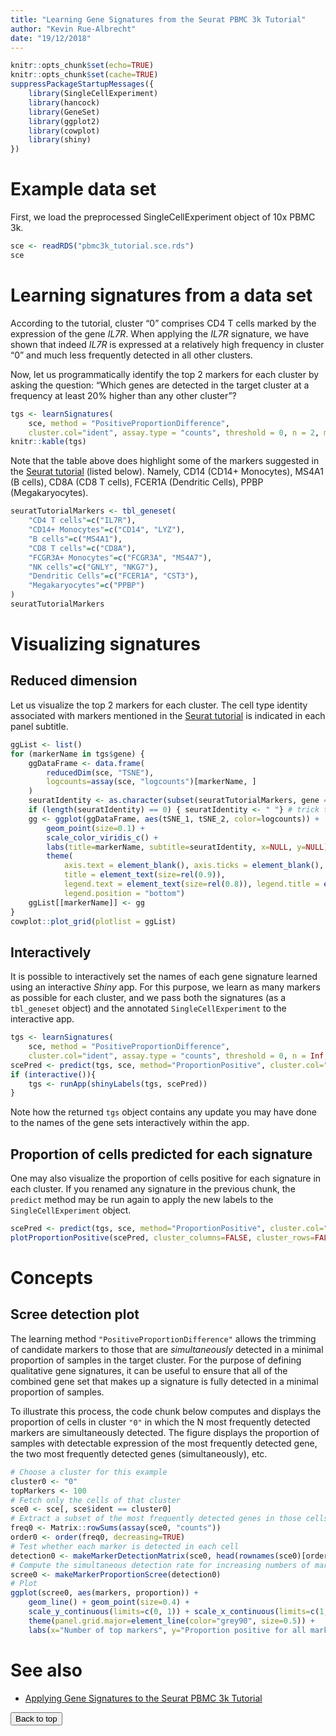 ```yaml
---
title: "Learning Gene Signatures from the Seurat PBMC 3k Tutorial"
author: "Kevin Rue-Albrecht"
date: "19/12/2018"
---
```


```r
knitr::opts_chunk$set(echo=TRUE)
knitr::opts_chunk$set(cache=TRUE)
suppressPackageStartupMessages({
    library(SingleCellExperiment)
    library(hancock)
    library(GeneSet)
    library(ggplot2)
    library(cowplot)
    library(shiny)
})
```

# Example data set

First, we load the preprocessed SingleCellExperiment object of 10x PBMC 3k.

```r
sce <- readRDS("pbmc3k_tutorial.sce.rds")
sce
```

# Learning signatures from a data set

According to the tutorial, cluster "0" comprises CD4 T cells marked by the expression of the gene _IL7R_.
When applying the _IL7R_ signature, we have shown that indeed _IL7R_ is expressed at a relatively high frequency in cluster "0" and much less frequently detected in all other clusters.

Now, let us programmatically identify the top 2 markers for each cluster by asking the question:
"Which genes are detected in the target cluster at a frequency at least 20% higher than any other cluster"?

```r
tgs <- learnSignatures(
    sce, method = "PositiveProportionDifference",
    cluster.col="ident", assay.type = "counts", threshold = 0, n = 2, min.diff = 0.2)
knitr::kable(tgs)
```

Note that the table above does highlight some of the markers suggested in the [Seurat tutorial](https://satijalab.org/seurat/pbmc3k_tutorial_1_4.html) (listed below).
Namely, CD14 (CD14+ Monocytes), MS4A1 (B cells), CD8A (CD8 T cells), FCER1A (Dendritic Cells), PPBP (Megakaryocytes).

```r
seuratTutorialMarkers <- tbl_geneset(
    "CD4 T cells"=c("IL7R"),
    "CD14+ Monocytes"=c("CD14", "LYZ"),
    "B cells"=c("MS4A1"),
    "CD8 T cells"=c("CD8A"),
    "FCGR3A+ Monocytes"=c("FCGR3A", "MS4A7"),
    "NK cells"=c("GNLY", "NKG7"),
    "Dendritic Cells"=c("FCER1A", "CST3"),
    "Megakaryocytes"=c("PPBP")
)
seuratTutorialMarkers
```

# Visualizing signatures

## Reduced dimension

Let us visualize the top 2 markers for each cluster.
The cell type identity associated with markers mentioned in the [Seurat tutorial](https://satijalab.org/seurat/pbmc3k_tutorial_1_4.html) is indicated in each panel subtitle. 

```r
ggList <- list()
for (markerName in tgs$gene) {
    ggDataFrame <- data.frame(
        reducedDim(sce, "TSNE"),
        logcounts=assay(sce, "logcounts")[markerName, ]
    )
    seuratIdentity <- as.character(subset(seuratTutorialMarkers, gene == markerName, "set", drop=TRUE))
    if (length(seuratIdentity) == 0) { seuratIdentity <- " "} # trick to make equal plot dimensions
    gg <- ggplot(ggDataFrame, aes(tSNE_1, tSNE_2, color=logcounts)) +
        geom_point(size=0.1) +
        scale_color_viridis_c() +
        labs(title=markerName, subtitle=seuratIdentity, x=NULL, y=NULL) +
        theme(
            axis.text = element_blank(), axis.ticks = element_blank(),
            title = element_text(size=rel(0.9)),
            legend.text = element_text(size=rel(0.8)), legend.title = element_text(size=rel(0.8)),
            legend.position = "bottom")
    ggList[[markerName]] <- gg
}
cowplot::plot_grid(plotlist = ggList)
```

## Interactively

It is possible to interactively set the names of each gene signature learned using an interactive _Shiny_ app.
For this purpose, we learn as many markers as possible for each cluster, and we pass both the signatures (as a `tbl_geneset` object) and the annotated `SingleCellExperiment` to the interactive app.

```r
tgs <- learnSignatures(
    sce, method = "PositiveProportionDifference",
    cluster.col="ident", assay.type = "counts", threshold = 0, n = Inf, min.diff = 0.2)
scePred <- predict(tgs, sce, method="ProportionPositive", cluster.col="ident")
if (interactive()){
    tgs <- runApp(shinyLabels(tgs, scePred))
}
```

Note how the returned `tgs` object contains any update you may have done to the names of the gene sets interactively within the app.

## Proportion of cells predicted for each signature

One may also visualize the proportion of cells positive for each signature in each cluster.
If you renamed any signature in the previous chunk, the `predict` method may be run again to apply the new labels to the `SingleCellExperiment` object.

```r
scePred <- predict(tgs, sce, method="ProportionPositive", cluster.col="ident")
plotProportionPositive(scePred, cluster_columns=FALSE, cluster_rows=FALSE)
```

# Concepts

## Scree detection plot

The learning method `"PositiveProportionDifference"` allows the trimming of candidate markers to those that are _simultaneously_ detected in a minimal proportion of samples in the target cluster.
For the purpose of defining qualitative gene signatures, it can be useful to ensure that all of the combined gene set that makes up a signature is fully detected in a minimal proportion of samples.

To illustrate this process, the code chunk below computes and displays the proportion of cells in cluster `"0"` in which the N most frequently detected markers are simultaneously detected.
The figure displays the proportion of samples with detectable expression of the most frequently detected gene, the two most frequently detected genes (simultaneously), etc.

```r
# Choose a cluster for this example
cluster0 <- "0"
topMarkers <- 100
# Fetch only the cells of that cluster
sce0 <- sce[, sce$ident == cluster0]
# Extract a subset of the most frequently detected genes in those cells
freq0 <- Matrix::rowSums(assay(sce0, "counts"))
order0 <- order(freq0, decreasing=TRUE)
# Test whether each marker is detected in each cell
detection0 <- makeMarkerDetectionMatrix(sce0, head(rownames(sce0)[order0], topMarkers))
# Compute the simultaneous detection rate for increasing numbers of markers
scree0 <- makeMarkerProportionScree(detection0)
# Plot
ggplot(scree0, aes(markers, proportion)) +
    geom_line() + geom_point(size=0.4) +
    scale_y_continuous(limits=c(0, 1)) + scale_x_continuous(limits=c(1, topMarkers)) +
    theme(panel.grid.major=element_line(color="grey90", size=0.5)) +
    labs(x="Number of top markers", y="Proportion positive for all markers")
```

# See also

- [Applying Gene Signatures to the Seurat PBMC 3k Tutorial](1-proportion_signature.html)

<button onclick="topFunction()" id="myBtn" title="Go to top">Back to top</button>
